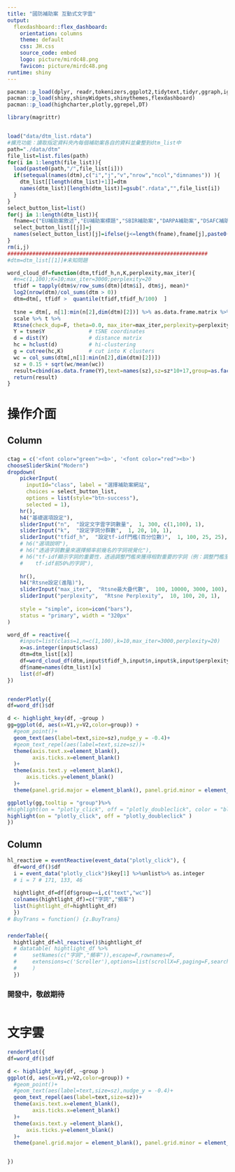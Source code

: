 ```yaml
---
title: "國防補助案 互動式文字雲"
output: 
  flexdashboard::flex_dashboard:
    orientation: columns
    theme: default
    css: JH.css
    source_code: embed 
    logo: picture/mirdc48.png
    favicon: picture/mirdc48.png
runtime: shiny
---
```


```r
pacman::p_load(dplyr, readr,tokenizers,ggplot2,tidytext,tidyr,ggraph,igraph,widyr,topicmodels,slam,MASS,wordcloud,randomcoloR,tm,textstem,Rtsne)
pacman::p_load(shiny,shinyWidgets,shinythemes,flexdashboard)
pacman::p_load(highcharter,plotly,ggrepel,DT)

library(magrittr)


load("data/dtm_list.rdata")  
#擴充功能：讀取指定資料夾內每個補助案各自的資料並彙整到dtm_list中
path="./data/dtm"
file_list=list.files(path)
for(i in 1:length(file_list)){
  load(paste0(path,"/",file_list[i]))
  if(setequal(names(dtm),c("i","j","v","nrow","ncol","dimnames")) ){
    dtm_list[[length(dtm_list)+1]]=dtm
    names(dtm_list)[length(dtm_list)]=gsub(".rdata","",file_list[i])
  }
}
select_button_list=list()
for(j in 1:length(dtm_list)){
  fname=c("EU補助案敘述","EU補助案標題","SBIR補助案","DARPA補助案","DSAFC補助案")#需自行輸入
  select_button_list[[j]]=j
  names(select_button_list)[j]=ifelse(j<=length(fname),fname[j],paste0(names(dtm_list)[j],"(待調整)") )
}
rm(i,j)
################################################################
#dtm=dtm_list[[1]]#未知問題

word_cloud_df=function(dtm,tfidf_h,n,K,perplexity,max_iter){  
  #n=c(1,100);K=10;max_iter=3000;perplexity=20
  tfidf = tapply(dtm$v/row_sums(dtm)[dtm$i], dtm$j, mean)*
  log2(nrow(dtm)/col_sums(dtm > 0))
  dtm=dtm[, tfidf >  quantile(tfidf,tfidf_h/100)  ]
  
  tsne = dtm[, n[1]:min(n[2],dim(dtm)[2])] %>% as.data.frame.matrix %>% 
  scale %>% t %>% 
  Rtsne(check_dup=F, theta=0.0, max_iter=max_iter,perplexity=perplexity)
  Y = tsne$Y              # tSNE coordinates
  d = dist(Y)             # distance matrix
  hc = hclust(d)          # hi-clustering
  g = cutree(hc,K)        # cut into K clusters
  wc = col_sums(dtm[,n[1]:min(n[2],dim(dtm)[2])])
  sz = 0.15 + sqrt(wc/mean(wc))
  result=cbind(as.data.frame(Y),text=names(sz),sz=sz*10+17,group=as.factor(g),wc=wc)
  return(result)
}
```



操作介面 {data-icon="fa-share-alt"}
=====================================================

Column {data-width=70%}
-----------------------------------------------------
###
```r
ctag = c('<font color="green"><b>', '<font color="red"><b>')
chooseSliderSkin("Modern")
dropdown(
    pickerInput(
      inputId="class", label = "選擇補助案網站", 
      choices = select_button_list,
      options = list(style="btn-success"),
      selected = 1),
    hr(),
    h4("基礎選項設定"),
    sliderInput("n",  "設定文字雲字詞數量",  1, 300, c(1,100), 1),
    sliderInput("k",  "設定字詞分群數",  1, 20, 10, 1),
    sliderInput("tfidf_h",  "設定tf-idf門檻(百分位數)",  1, 100, 25, 25),
    # h6("選項說明"),
    # h6("透過字詞數量來選擇頻率前幾名的字詞視覺化"),
    # h6("tf-idf顯示字詞的重要性，透過調整門檻來獲得相對重要的字詞（例：調整門檻至50來獲得）
    #    tf-idf前50%的字詞"),
    
    hr(),
    h4("Rtsne設定(進階)"),
    sliderInput("max_iter",  "Rtsne最大疊代數",  100, 10000, 3000, 100),
    sliderInput("perplexity",  "Rtsne Perplexity",  10, 100, 20, 1),
    
    style = "simple", icon=icon("bars"),
    status = "primary", width = "320px"
)

word_df = reactive({
    #input=list(class=1,n=c(1,100),k=10,max_iter=3000,perplexity=20)
    x=as.integer(input$class)
    dtm=dtm_list[[x]]
    df=word_cloud_df(dtm,input$tfidf_h,input$n,input$k,input$perplexity,input$max_iter)
    df$name=names(dtm_list)[x]
    list(df=df)
})


renderPlotly({ 
df=word_df()$df

d <- highlight_key(df, ~group )
gg=ggplot(d, aes(x=V1,y=V2,color=group)) +
  #geom_point()+
  geom_text(aes(label=text,size=sz),nudge_y = -0.4)+
  #geom_text_repel(aes(label=text,size=sz))+
  theme(axis.text.x=element_blank(),
        axis.ticks.x=element_blank()
  )+
  theme(axis.text.y =element_blank(),
      axis.ticks.y=element_blank()
  )+
  theme(panel.grid.major = element_blank(), panel.grid.minor = element_blank())

ggplotly(gg,tooltip = "group")%>% 
#highlight(on = "plotly_click", off = "plotly_doubleclick", color = "blue")
highlight(on = "plotly_click", off = "plotly_doubleclick" )
}) 
```




Column {data-width=30%}
-----------------------------------------------------

```r
hl_reactive = eventReactive(event_data("plotly_click"), {
  df=word_df()$df
  i = event_data("plotly_click")$key[1] %>%unlist%>% as.integer
  # i = 7 # 171, 133, 46
  
  hightlight_df=df[df$group==i,c("text","wc")]
  colnames(hightlight_df)=c("字詞","頻率")
  list(hightlight_df=hightlight_df)
  })
# BuyTrans = function() {z.BuyTrans}
```

### {data-height=50%}
```r
renderTable({
  hightlight_df=hl_reactive()$hightlight_df
  # datatable( hightlight_df %>% 
  #     setNames(c("字詞","頻率")),escape=F,rownames=F,
  #     extensions=c('Scroller'),options=list(scrollX=F,paging=F,searching=F,ordering=T,info=F)
  #     )
  })
```

### 開發中，敬啟期待 {data-height=50%}
```r

```

文字雲 {data-icon="fa-share-alt"}
=====================================================

```r
renderPlot({ 
df=word_df()$df

d <- highlight_key(df, ~group )
ggplot(d, aes(x=V1,y=V2,color=group)) +
  #geom_point()+
  #geom_text(aes(label=text,size=sz),nudge_y = -0.4)+
  geom_text_repel(aes(label=text,size=sz))+
  theme(axis.text.x=element_blank(),
        axis.ticks.x=element_blank()
  )+
  theme(axis.text.y =element_blank(),
      axis.ticks.y=element_blank()
  )+
  theme(panel.grid.major = element_blank(), panel.grid.minor = element_blank())


}) 
```

